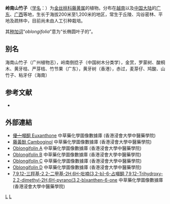 {{Speciesbox
| image = 嶺南山竹子(黃牙果) Garcinia oblongifolia -香港太平山 Victoria Peak, Hong Kong- (9216082656).jpg
| image caption = 岭南山竹子
| genus = Garcinia
| species = oblongifolia
| authority = Champ. ex Benth., 1851
}}

'''岭南山竹子'''（[[学名|学名]]：{{lang|la|''Garcinia oblongifolia''}}）为[[金丝桃科|金丝桃科]][[藤黄属|藤黄属]]的植物。分布在[[越南|越南]]以及[[中国大陆|中国大陆]]的[[广东|广东]]、[[广西|广西]]等地，生长于海拔200米至1,200米的地区，常生于丘陵、沟谷密林、平地及疏林中，目前尚未由人工引种栽培。

其[[种加词|种加词]]“''oblongifolia''”意为“长椭圆叶子的”。

== 别名 ==
海南山竹子（广州植物志），岭南倒捻子（中国树木分类学），金赏，罗蒙树、酸桐木、黄牙桔、严芽桔、竹节果（广东），黄牙树（香港），赤过，麦芽仔、鸠酸、山竹子、粘牙仔（海南）

== 参考文献 ==
<div class="references-small">
* {{cite web| url =http://www.bioinfo.cn/db05/KmzwSpecies.php?action=view&id=3843| title =岭南山竹子| work =《中国高等植物数据库全库》| publisher =中国科学院微生物研究所| author =昆明植物研究所| accessdate =2009-02-24| deadurl =yes| archiveurl =https://web.archive.org/web/20160305060757/http://www.bioinfo.cn/db05/KmzwSpecies.php?action=view&id=3843| archivedate =2016-03-05}}
</div>

==外部連結==
* [http://libproject.hkbu.edu.hk/was40/detail?channelid=22253&lang=cht&searchword=code=P00613 優┷噸酮 Euxanthone] {{Wayback|url=http://libproject.hkbu.edu.hk/was40/detail?channelid=22253&lang=cht&searchword=code=P00613 |date=20150518073751 }} 中草藥化學圖像數據庫 (香港浸會大學中醫藥學院) {{zh}}{{en}}
* [http://libproject.hkbu.edu.hk/was40/detail?channelid=22253&lang=cht&searchword=code=P00597 藤黃酚 Camboginol] {{Wayback|url=http://libproject.hkbu.edu.hk/was40/detail?channelid=22253&lang=cht&searchword=code=P00597 |date=20160304105659 }} 中草藥化學圖像數據庫 (香港浸會大學中醫藥學院) {{zh}}{{en}}
* [http://libproject.hkbu.edu.hk/was40/detail?channelid=22253&lang=cht&searchword=code=P00596 Oblongifolin A] {{Wayback|url=http://libproject.hkbu.edu.hk/was40/detail?channelid=22253&lang=cht&searchword=code=P00596 |date=20160304103446 }} 中草藥化學圖像數據庫 (香港浸會大學中醫藥學院) {{zh}}{{en}}
* [http://libproject.hkbu.edu.hk/was40/detail?channelid=22253&lang=cht&searchword=code=P00598 Oblongifolin B] {{Wayback|url=http://libproject.hkbu.edu.hk/was40/detail?channelid=22253&lang=cht&searchword=code=P00598 |date=20160304105931 }} 中草藥化學圖像數據庫 (香港浸會大學中醫藥學院) {{zh}}{{en}}
* [http://libproject.hkbu.edu.hk/was40/detail?channelid=22253&lang=cht&searchword=code=P00599 Oblongifolin C] {{Wayback|url=http://libproject.hkbu.edu.hk/was40/detail?channelid=22253&lang=cht&searchword=code=P00599 |date=20181005141613 }} 中草藥化學圖像數據庫 (香港浸會大學中醫藥學院) {{zh}}{{en}}
* [http://libproject.hkbu.edu.hk/was40/detail?channelid=22253&lang=cht&searchword=code=P00600 Oblongifolin D] {{Wayback|url=http://libproject.hkbu.edu.hk/was40/detail?channelid=22253&lang=cht&searchword=code=P00600 |date=20160304094309 }} 中草藥化學圖像數據庫 (香港浸會大學中醫藥學院) {{zh}}{{en}}
* [http://libproject.hkbu.edu.hk/was40/detail?channelid=22253&lang=cht&searchword=code=P00611 7,9,12-三羥基-2,2-二甲基-2H,6H-吡喃(3,2-b)-6-占噸酮 7,9,12-Trihydroxy-2,2-dimethyl-2H,6H-pyrano(3,2-b)xanthen-6-one] {{Wayback|url=http://libproject.hkbu.edu.hk/was40/detail?channelid=22253&lang=cht&searchword=code=P00611 |date=20150716144553 }} 中草藥化學圖像數據庫 (香港浸會大學中醫藥學院) {{zh}}{{en}}
{{Taxonbar|from=Q11050059}}

[[Category:藤黄属|L]]
[[Category:1851年描述的植物|L]]